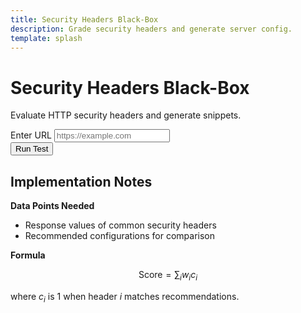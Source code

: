 ```yaml
---
title: Security Headers Black-Box
description: Grade security headers and generate server config.
template: splash
---
```


<div id="security-root" class="container my-4">
  <div class="row justify-content-center">
    <div class="col-lg-8">
      <div class="text-center mb-4">
        <h1>Security Headers Black-Box</h1>
        <p>Evaluate HTTP security headers and generate snippets.</p>
      </div>
      <form id="security-form" class="row gy-2 gx-3 align-items-end mb-3">
        <div class="col-md-8">
          <label for="security-url" class="form-label">Enter URL</label>
          <input type="url" id="security-url" name="url" placeholder="https://example.com" class="form-control" />
        </div>
        <div class="col-auto">
          <button type="submit" class="btn btn-primary mt-3">Run Test</button>
        </div>
      </form>
      <div id="security-results"></div>
    </div>
  </div>
</div>

<script type="module" src="/js/security-headers-black-box.js" defer></script>

## Implementation Notes

**Data Points Needed**

- Response values of common security headers
- Recommended configurations for comparison

**Formula**

$$
\text{Score} = \sum_i w_i c_i
$$

where $c_i$ is 1 when header $i$ matches recommendations.
